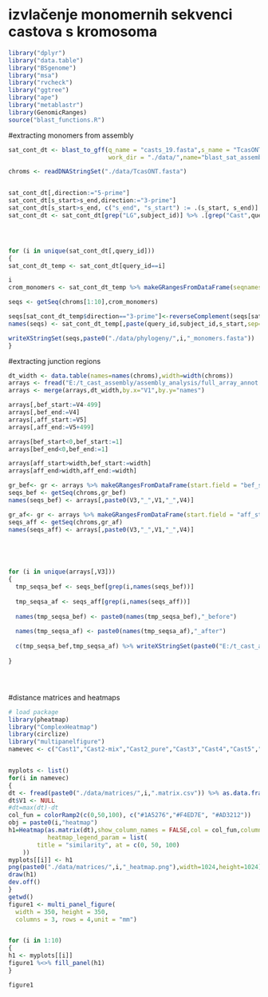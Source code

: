 


# izvlačenje monomernih sekvenci castova s kromosoma
```r
library("dplyr")
library("data.table")
library("BSgenome")
library("msa")
library("rvcheck")
library("ggtree")
library("ape")
library("metablastr")
library(GenomicRanges)
source("blast_functions.R")
```



#extracting monomers from assembly

```r
sat_cont_dt <- blast_to_gff(q_name = "casts_19.fasta",s_name = "TcasONT.fasta",
                            work_dir = "./data/",name="blast_sat_assembly")

chroms <- readDNAStringSet("./data/TcasONT.fasta")


sat_cont_dt[,direction:="5-prime"]
sat_cont_dt[s_start>s_end,direction:="3-prime"]
sat_cont_dt[s_start>s_end, c("s_end", "s_start") := .(s_start, s_end)]
sat_cont_dt <- sat_cont_dt[grep("LG",subject_id)] %>% .[grep("Cast",query_id)] 




for (i in unique(sat_cont_dt[,query_id]))
{
sat_cont_dt_temp <- sat_cont_dt[query_id==i]

i
crom_monomers <- sat_cont_dt_temp %>% makeGRangesFromDataFrame(seqnames.field = "subject_id",start.field = "s_start",end.field = "s_end",keep.extra.columns = TRUE)

seqs <- getSeq(chroms[1:10],crom_monomers)

seqs[sat_cont_dt_temp$direction=="3-prime"]<-reverseComplement(seqs[sat_cont_dt_temp$direction=="3-prime"])
names(seqs) <- sat_cont_dt_temp[,paste(query_id,subject_id,s_start,sep="_")]

writeXStringSet(seqs,paste0("./data/phylogeny/",i,"_monomers.fasta"))
}
```



#extracting junction regions
```r
dt_width <- data.table(names=names(chroms),width=width(chroms))
arrays <- fread("E:/t_cast_assembly/assembly_analysis/full_array_annot.gff")
arrays <- merge(arrays,dt_width,by.x="V1",by.y="names")

arrays[,bef_start:=V4-499]
arrays[,bef_end:=V4]
arrays[,aff_start:=V5]
arrays[,aff_end:=V5+499]

arrays[bef_start<0,bef_start:=1]
arrays[bef_end<0,bef_end:=1]

arrays[aff_start>width,bef_start:=width]
arrays[aff_end>width,aff_end:=width]

gr_bef<- gr <- arrays %>% makeGRangesFromDataFrame(start.field = "bef_start",end.field = "bef_end",seqnames.field = "V1")
seqs_bef <- getSeq(chroms,gr_bef) 
names(seqs_bef) <- arrays[,paste0(V3,"_",V1,"_",V4)]

gr_af<- gr <- arrays %>% makeGRangesFromDataFrame(start.field = "aff_start",end.field = "aff_end",seqnames.field = "V1")
seqs_aff <- getSeq(chroms,gr_af) 
names(seqs_aff) <- arrays[,paste0(V3,"_",V1,"_",V4)]





for (i in unique(arrays[,V3]))
{
  tmp_seqsa_bef <- seqs_bef[grep(i,names(seqs_bef))] 
  
  tmp_seqsa_af <- seqs_aff[grep(i,names(seqs_aff))] 
  
  names(tmp_seqsa_bef) <- paste0(names(tmp_seqsa_bef),"_before")
  
  names(tmp_seqsa_af) <- paste0(names(tmp_seqsa_af),"_after")
  
  c(tmp_seqsa_bef,tmp_seqsa_af) %>% writeXStringSet(paste0("E:/t_cast_assembly/assembly_analysis/junction_regions_revamp/",i,".500bp.around_regions.fasta"))
  
}





```


#distance matrices and heatmaps
```r
# load package
library(pheatmap)
library("ComplexHeatmap")
library(circlize)
library("multipanelfigure")
namevec <- c("Cast1","Cast2-mix","Cast2_pure","Cast3","Cast4","Cast5","Cast6","Cast7","Cast8","Cast9")


myplots <- list()
for(i in namevec)
{
dt <- fread(paste0("./data/matrices/",i,".matrix.csv")) %>% as.data.frame(row.names = "V1")
dt$V1 <- NULL
#dt=max(dt)-dt
col_fun = colorRamp2(c(0,50,100), c("#1A5276","#F4ED7E", "#AD3212"))
obj = paste0(i,"heatmap")
h1=Heatmap(as.matrix(dt),show_column_names = FALSE,col = col_fun,column_title=i,name=" ",
           heatmap_legend_param = list(
        title = "similarity", at = c(0, 50, 100)
    ))
myplots[[i]] <- h1  
png(paste0("./data/matrices/",i,"_heatmap.png"),width=1024,height=1024)
draw(h1)
dev.off()
}
getwd()
figure1 <- multi_panel_figure(
  width = 350, height = 350,
  columns = 3, rows = 4,unit = "mm")


for (i in 1:10)
{
h1 <- myplots[[i]] 
figure1 %<>% fill_panel(h1)
}

figure1
```



